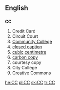 ==English==
==={{initialism}}===
'''CC'''

# Credit Card
# Circuit Court
# [[w:Community college|Community College]]
# [[closed caption]]
# [[cubic]] [[centimetre]]
# [[carbon copy]]
# courtesy copy
# City College
# Creative Commons

[[he:CC]]
[[pl:CC]]
[[sk:CC]]
[[tr:CC]]
